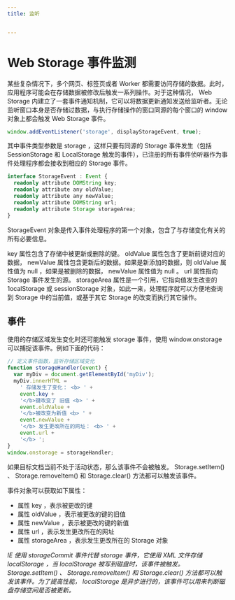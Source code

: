 ```yaml
---
title: 监听


---
```


# Web Storage 事件监测

某些复杂情况下，多个网页、标签页或者 Worker 都需要访问存储的数据。此时，应用程序可能会在存储数据被修改后触发一系列操作。对于这种情况， Web Storage 内建立了一套事件通知机制，它可以将数据更新通知发送给监听者。无论监听窗口本身是否存储过数据，与执行存储操作的窗口同源的每个窗口的 window 对象上都会触发 Web Storage 事件。

```js
window.addEventListener('storage', displayStorageEvent, true);
```

其中事件类型参数是 storage ，这样只要有同源的 Storage 事件发生（包括 SessionStorage 和 LocalStorage 触发的事件），已注册的所有事件侦听器作为事件处理程序都会接收到相应的 Storage 事件。

```ts
interface StorageEvent : Event {
  readonly attribute DOMString key;
  readonly attribute any oldValue;
  readonly attribute any newValue;
  readonly attribute DOMString url;
  readonly attribute Storage storageArea;
}
```

StorageEvent 对象是传入事件处理程序的第一个对象，包含了与存储变化有关的所有必要信息。

key 属性包含了存储中被更新或删除的键。 oldValue 属性包含了更新前键对应的数据， newValue 属性包含更新后的数据。如果是新添加的数据，则 oldValue 属性值为 null ，如果是被删除的数据， newValue 属性值为 null 。 url 属性指向 Storage 事件发生的源。 storageArea 属性是一个引用，它指向值发生改变的 1ocalStorage 或 sessionStorage 对象，如此一来，处理程序就可以方便地查询到 Storage 中的当前值，或基于其它 Storage 的改变而执行其它操作。

## 事件

使用的存储区域发生变化时还可能触发 storage 事件，使用 window.onstorage 可以捕捉该事件。例如下面的代码：

```js
// 定义事件函数，监听存储区域变化
function storageHandler(event) {
  var myDiv = document.getElementById('myDiv');
  myDiv.innerHTML =
    ' 存储发生了变化： <b> ' +
    event.key +
    '</b>键改变了 旧值 <b> ' +
    event.oldValue +
    '</b>被改变为新值 <b> ' +
    event.newValue +
    '</b> 发生更改所在的网址： <b> ' +
    event.url +
    '</b> ';
}
window.onstorage = storageHandler;
```

如果目标文档当前不处于活动状态，那么该事件不会被触发。 Storage.setItem() 、 Storage.removeItem() 和 Storage.clear() 方法都可以触发该事件。

事件对象可以获取如下属性：

- 属性 key ，表示被更改的键
- 属性 oldValue ，表示被更改的键的旧值
- 属性 newValue ，表示被更改的键的新值
- 属性 url ，表示发生更改所在的网址
- 属性 storageArea ，表示发生更改所在的 Storage 对象

_IE 使用 storageCommit 事件代替 storage 事件，它使用 XML 文件存储 localStorage ，当 localStorage 被写到磁盘时，该事件被触发。 Storage.setItem() 、 Storage.removeItem() 和 Storage.clear() 方法都可以触发该事件。为了提高性能， localStorage 是异步进行的，该事件可以用来判断磁盘存储空间是否被更新。_

            
